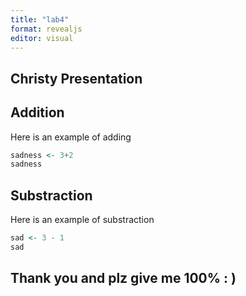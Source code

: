 ---
title: "lab4"
format: revealjs
editor: visual
---

## Christy Presentation

## Addition

Here is an example of adding

```{r echo=TRUE, eval=TRUE,`code-line-numbers`="1"}
sadness <- 3+2
sadness
```

## Substraction

Here is an example of substraction

```{r echo=TRUE, eval=TRUE,`code-line-numbers`="1"}
sad <- 3 - 1
sad
```

## Thank you and plz give me 100% : )